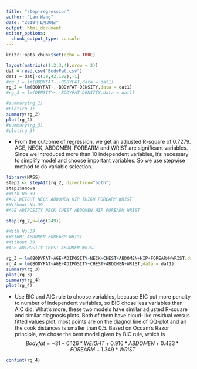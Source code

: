 ---
title: "step-regression"
author: "Lan Wang"
date: "2018年1月30日"
output: html_document
editor_options: 
  chunk_output_type: console
---

```{r setup, include=FALSE}
knitr::opts_chunk$set(echo = TRUE)
```

```{r}
layout(matrix(c(1,2,3,4),nrow = 2))
dat = read.csv("BodyFat.csv")
dat1 = dat[-c(39,42,182),-1]
#rg_1 = lm(BODYFAT~.-BODYFAT,data = dat1)
rg_2 = lm(BODYFAT~.-BODYFAT-DENSITY,data = dat1)
#rg_3 = lm(DENSITY~.-BODYFAT-DENSITY,data = dat1)

#summary(rg_1)
#plot(rg_1)
summary(rg_2)
plot(rg_2)
#summary(rg_3)
#plot(rg_3)
```

- From the outcome of regression, we get an adjusted R-square of 0.7279. AGE, NECK, ABDOMEN, FOREARM and WRIST are significant variables. Since we introduced more than 10 independent variables, it's necessary to simplify model and choose important variables. So we use stepwise method to do variable selection.



```{r}
library(MASS)
step1 <- stepAIC(rg_2, direction="both")
step1$anova
#With No.39
#AGE WEIGHT NECK ABDOMEN HIP THIGH FOREARM WRIST
#Without No.39
#AGE ADIPOSITY NECK CHEST ABDOMEN HIP FOREARM WRIST

step(rg_2,k=log(249))

#With No.39
#WEIGHT ABDOMEN FOREARM WRIST
#Without 39
#AGE ADIPOSITY CHEST ABDOMEN WRIST

rg_3 = lm(BODYFAT~AGE+ADIPOSITY+NECK+CHEST+ABDOMEN+HIP+FOREARM+WRIST,data = dat1)
rg_4 = lm(BODYFAT~AGE+ADIPOSITY+CHEST+ABDOMEN+WRIST,data = dat1)
summary(rg_3)
plot(rg_3)
summary(rg_4)
plot(rg_4)

```

- Use BIC and AIC rule to choose variables, because BIC put more penalty to number of independent variables, so BIC chose less variables than AIC did. What's more, these two models have similar adjusted R-square and similar diagnosis plots. Both of them have cloud-like residual versus fitted values plot, most points are on the diagnol line of QQ-plot and all the cook distances is smaller than 0.5. Based on Occam's Razor principle, we chose the best model given by BIC rule, which is $$Bodyfat = -31-0.126*WEIGHT+0.916*ABDOMEN+0.433*FOREARM-1.349*WRIST$$

```{r}
confint(rg_4)
```






